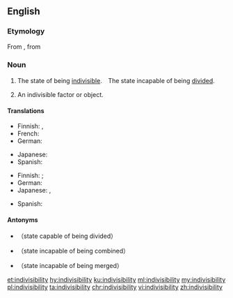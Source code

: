 ==English==

===Etymology===
From {{etyl|frm|en}} {{m|frm|indivisibilité}}, from {{etyl|Ecclesiastical Latin|en}} {{m|la|indivisibilitas}}

===Noun===
{{en-noun|~|indivisibilities}}

# {{label|en|uncountable}} The state of being [[indivisible]].　The state incapable of being [[divide]]d.
# {{label|en|countable}} An indivisible factor or object.

====Translations====
{{trans-top|state incapable of being divided}}
* Finnish: {{t|fi|jakamattomuus}}, {{t|fi|jaottomuus}}
* French: {{t+|fr|indivisibilité|f}}
* German: {{t|de|Unteilbarkeit}}
{{trans-mid}}
* Japanese: {{t+|ja|不可分|tr=fukabun}}
* Spanish: {{t|es|indivisibilidad}}
{{trans-bottom}}

{{trans-top|indivisible factor or object}}
* Finnish: {{t|fi|[[jaoton]] [[luku]]}} {{qualifier|arithmetics}}; {{t|fi|[[jakamaton]] [[kokonaisuus]]}}
* German: {{t|de|Unteilbarkeit}}
* Japanese: {{t+|ja|不可分|tr=fukabun}}, {{t|ja|割り切れなさ|tr=warikirenasa}}
{{trans-mid}}
* Spanish: {{t|es|indivisibilidad}}
{{trans-bottom}}

====Antonyms====
* {{l|en|divisibility}}（state capable of being divided）
* {{l|en|uncombinability}}（state incapable of being combined）
* {{l|en|unmergeability}}（state incapable of being merged）

[[et:indivisibility]]
[[hy:indivisibility]]
[[ku:indivisibility]]
[[ml:indivisibility]]
[[my:indivisibility]]
[[pl:indivisibility]]
[[ta:indivisibility]]
[[chr:indivisibility]]
[[vi:indivisibility]]
[[zh:indivisibility]]
